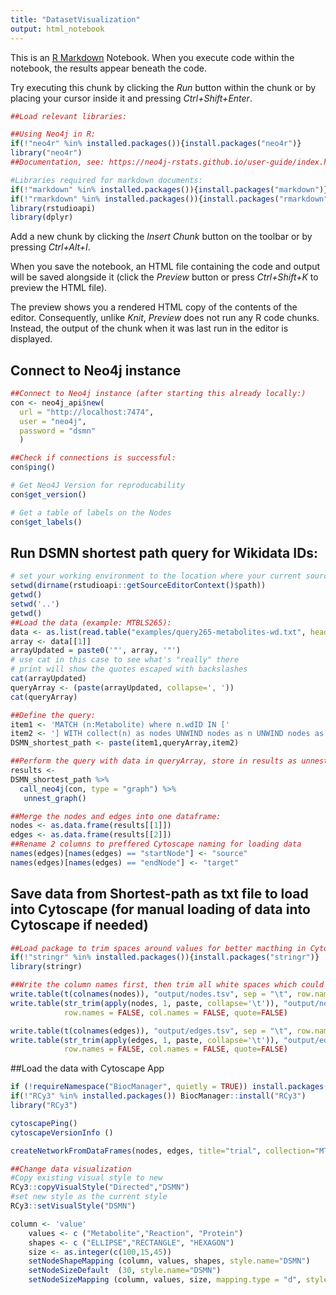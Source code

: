 ```yaml
---
title: "DatasetVisualization"
output: html_notebook
---
```


This is an [R Markdown](http://rmarkdown.rstudio.com) Notebook. When you execute code within the notebook, the results appear beneath the code. 

Try executing this chunk by clicking the *Run* button within the chunk or by placing your cursor inside it and pressing *Ctrl+Shift+Enter*. 

```r
##Load relevant libraries:

##Using Neo4j in R:
if(!"neo4r" %in% installed.packages()){install.packages("neo4r")}
library("neo4r")
##Documentation, see: https://neo4j-rstats.github.io/user-guide/index.html

#Libraries required for markdown documents:
if(!"markdown" %in% installed.packages()){install.packages("markdown")}
if(!"rmarkdown" %in% installed.packages()){install.packages("rmarkdown")}
library(rstudioapi)
library(dplyr)
```

Add a new chunk by clicking the *Insert Chunk* button on the toolbar or by pressing *Ctrl+Alt+I*.

When you save the notebook, an HTML file containing the code and output will be saved alongside it (click the *Preview* button or press *Ctrl+Shift+K* to preview the HTML file).

The preview shows you a rendered HTML copy of the contents of the editor. Consequently, unlike *Knit*, *Preview* does not run any R code chunks. Instead, the output of the chunk when it was last run in the editor is displayed.

## Connect to Neo4j instance
```r
##Connect to Neo4j instance (after starting this already locally:)
con <- neo4j_api$new(
  url = "http://localhost:7474",
  user = "neo4j", 
  password = "dsmn"
  )

##Check if connections is successful:
con$ping()

# Get Neo4J Version for reproducability
con$get_version()

# Get a table of labels on the Nodes
con$get_labels()
```

## Run DSMN shortest path query for Wikidata IDs:
```r
# set your working environment to the location where your current source file is saved into.
setwd(dirname(rstudioapi::getSourceEditorContext()$path))
getwd()
setwd('..')
getwd()
##Load the data (example: MTBLS265):
data <- as.list(read.table("examples/query265-metabolites-wd.txt", header = FALSE, sep = '\n'))
array <- data[[1]]
arrayUpdated = paste0('"', array, '"')
# use cat in this case to see what's "really" there
# print will show the quotes escaped with backslashes
cat(arrayUpdated)
queryArray <- (paste(arrayUpdated, collapse=', '))
cat(queryArray)

##Define the query:
item1 <- 'MATCH (n:Metabolite) where n.wdID IN ['
item2 <- '] WITH collect(n) as nodes UNWIND nodes as n UNWIND nodes as m WITH * WHERE n <> m MATCH p = allShortestPaths( (n:Metabolite)-[:AllInteractions*]->(m:Metabolite) ) RETURN p'
DSMN_shortest_path <- paste(item1,queryArray,item2)

##Perform the query with data in queryArray, store in results as unnested graph (obtaining nodes and edges as a list)
results <-
DSMN_shortest_path %>%
  call_neo4j(con, type = "graph") %>% 
   unnest_graph()

##Merge the nodes and edges into one dataframe:
nodes <- as.data.frame(results[[1]])
edges <- as.data.frame(results[[2]])
##Rename 2 columns to preffered Cytoscape naming for loading data
names(edges)[names(edges) == "startNode"] <- "source"
names(edges)[names(edges) == "endNode"] <- "target"
```

## Save data from Shortest-path as txt file to load into Cytoscape (for manual loading of data into Cytoscape if needed)
```r
##Load package to trim spaces around values for better macthing in Cytoscape
if(!"stringr" %in% installed.packages()){install.packages("stringr")}
library(stringr)

##Write the column names first, then trim all white spaces which could break downstream usage in Cytoscape
write.table(t(colnames(nodes)), "output/nodes.tsv", sep = "\t", row.names = FALSE, col.names = FALSE, append=FALSE, quote=FALSE)
write.table(str_trim(apply(nodes, 1, paste, collapse='\t')), "output/nodes.tsv", append = TRUE, sep = "\t", dec = ".",
            row.names = FALSE, col.names = FALSE, quote=FALSE)

write.table(t(colnames(edges)), "output/edges.tsv", sep = "\t", row.names = FALSE, col.names = FALSE, append=FALSE, quote=FALSE)
write.table(str_trim(apply(edges, 1, paste, collapse='\t')), "output/edges.tsv", append = TRUE, sep = "\t", dec = ".",
            row.names = FALSE, col.names = FALSE, quote=FALSE)
```

##Load the data with Cytoscape App
```r
if (!requireNamespace("BiocManager", quietly = TRUE)) install.packages("BiocManager")
if(!"RCy3" %in% installed.packages()) BiocManager::install("RCy3")
library("RCy3")

cytoscapePing()
cytoscapeVersionInfo ()

createNetworkFromDataFrames(nodes, edges, title="trial", collection="MTBLS265")

##Change data visualization
#Copy existing visual style to new
RCy3::copyVisualStyle("Directed","DSMN")
#set new style as the current style
RCy3::setVisualStyle("DSMN")

column <- 'value'
    values <- c ("Metabolite","Reaction", "Protein")
    shapes <- c ("ELLIPSE","RECTANGLE", "HEXAGON")
    size <- as.integer(c(100,15,45))
    setNodeShapeMapping (column, values, shapes, style.name="DSMN")
    setNodeSizeDefault  (30, style.name="DSMN")
    setNodeSizeMapping (column, values, size, mapping.type = "d", style.name="DSMN")

```




